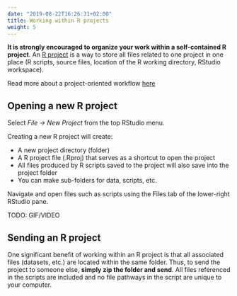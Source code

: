 ```yaml
---
date: "2019-08-22T16:26:31+02:00"
title: Working within R projects
weight: 5
---
```



**It is strongly encouraged to organize your work within a self-contained R project**. An [R project](https://support.rstudio.com/hc/en-us/articles/200526207-Using-Projects) is a way to store all files related to one project in one place (R scripts, source files, location of the R working directory, RStudio workspace).  

Read more about a project-oriented workflow [here](https://www.tidyverse.org/articles/2017/12/workflow-vs-script/)  


## Opening a new R project  

Select *File -> New Project* from the top RStudio menu.  

Creating a new R project will create:  

* A new project directory (folder)  
* A R project file (.Rproj) that serves as a shortcut to open the project  
* All files produced by R scripts saved to the project will also save into the project folder  
* You can make sub-folders for data, scripts, etc.  

Navigate and open files such as scripts using the Files tab of the lower-right RStudio pane.  

TODO: GIF/VIDEO  

## Sending an R project  

One significant benefit of working within an R project is that all associated files (datasets, etc.) are located within the same folder. Thus, to send the project to someone else, **simply zip the folder and send**. All files referenced in the scripts are included and no file pathways in the script are unique to your computer.  




